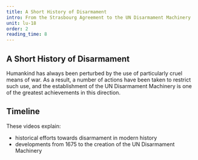 ```yaml
---
title: A Short History of Disarmament
intro: From the Strasbourg Agreement to the UN Disarmament Machinery
unit: lu-18
order: 2
reading_time: 8
---
```


## A Short History of Disarmament

Humankind has always been perturbed by the use of particularly cruel means of war. As a result, a number of actions have been taken to restrict such use, and the establishment of the UN Disarmament Machinery is one of the greatest achievements in this direction.

## Timeline

<Timeline>
  <Event date="1675" title="This is an event"></Event>
  <Event date="1802" title="i'm another event"></Event>
</Timeline>

These videos explain:

- historical efforts towards disarmament in modern history
- developments from 1675 to the creation of the UN Disarmament Machinery

